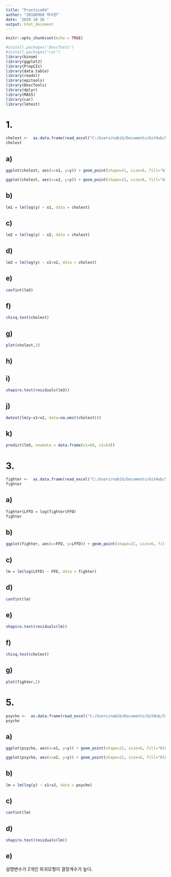 ```yaml
---
title: "Practice04"
author: "20180968 박서현"
date: '2020 10 26 '
output: html_document
---
```


```r
knitr::opts_chunk$set(echo = TRUE)
```

```r
#install.packages('DescTools')
#install.packages("car")
library(binom)
library(ggplot2)
library(PropCIs)
library(data.table)
library(readxl)
library(epitools)
library(DescTools)
library(dplyr)
library(MASS)
library(car)
library(lmtest)
```



# 1.
```r
cholest <-  as.data.frame(read_excel("C:/Users/nabib/Documents/GitHub/Statics/1026/table4.4_cholesterol.xlsx"))
cholest
```

## a)
```r
ggplot(cholest, aes(x=x1, y=y)) + geom_point(shape=21, size=6, fill="blue")
```

```r
ggplot(cholest, aes(x=x2, y=y)) + geom_point(shape=21, size=6, fill="blue")
```

## b)
```r
lm1 = lm(log(y) ~ x1, data = cholest)
```

## c)
```r
lm2 = lm(log(y) ~ x2, data = cholest)
```

## d)
```r
lm3 = lm(log(y) ~ x1+x2, data = cholest)
```

## e)
```r
confint(lm3)
```


## f)
```R
chisq.test(cholest)
```

## g)
```R
plot(cholest,2)
```

## h)
## i)
```r
shapiro.test(residuals(lm3))
```

## j)
```r
dwtest(lm(y~x1+x2, data=na.omit(cholest)))
```

## k)
```r
predict(lm3, newdata = data.frame(x1=84, x2=54))
```



# 3.
```r
fighter <-  as.data.frame(read_excel("C:/Users/nabib/Documents/GitHub/Statics/1026/table4.6_fighter.xlsx"))
fighter
```

## a)
```r
fighter$LFFD = log(fighter$FFD)
fighter
```

## b)
```r
ggplot(fighter, aes(x=FFD, y=LFFD)) + geom_point(shape=21, size=6, fill="blue")
```

## c)
```r
lm = lm(log(LFFD) ~ FFD, data = fighter)
```

## d)
```r
confint(lm)
```

## e)
```r
shapiro.test(residuals(lm))
```


## f)
```R
chisq.test(cholest)
```

## g)
```R
plot(fighter,2)
```

# 5.

```r
psycho <-  as.data.frame(read_excel("C:/Users/nabib/Documents/GitHub/Statics/1026/table4.8_psychology.xlsx"))
psycho
```

## a)
```r
ggplot(psycho, aes(x=x1, y=y)) + geom_point(shape=21, size=6, fill="blue")
```

```r
ggplot(psycho, aes(x=x2, y=y)) + geom_point(shape=21, size=6, fill="blue")
```

## b)
```r
lm = lm(log(y) ~ x1+x2, data = psycho)
```

## c)
```r
confint(lm)
```

## d)
```r
shapiro.test(residuals(lm))
```

## e)
설명변수가 2개인 회귀모형이 결정계수가 높다.
